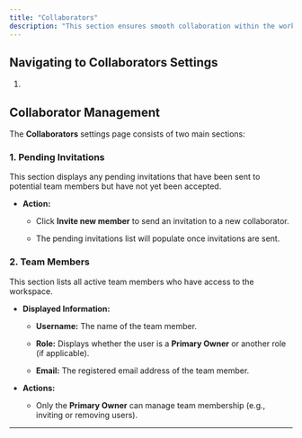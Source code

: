 ```yaml
---
title: "Collaborators"
description: "This section ensures smooth collaboration within the workspace."
---
```


## **Navigating to Collaborators Settings**

1.

<Steps>
  <Step title="Log in to Bizmo.Chat.">

  </Step>

  <Step title="In the left-side navigation panel, locate the Settings section.">

  </Step>

  <Step title="Click on Collaborators to open the collaborators settings page.">

  </Step>
</Steps>

## **Collaborator Management**

The **Collaborators** settings page consists of two main sections:

### **1. Pending Invitations**

This section displays any pending invitations that have been sent to potential team members but have not yet been accepted.

* **Action:**

  * Click **Invite new member** to send an invitation to a new collaborator.

  * The pending invitations list will populate once invitations are sent.

### **2. Team Members**

This section lists all active team members who have access to the workspace.

* **Displayed Information:**

  * **Username:** The name of the team member.

  * **Role:** Displays whether the user is a **Primary Owner** or another role (if applicable).

  * **Email:** The registered email address of the team member.

* **Actions:**

  * Only the **Primary Owner** can manage team membership (e.g., inviting or removing users).

***